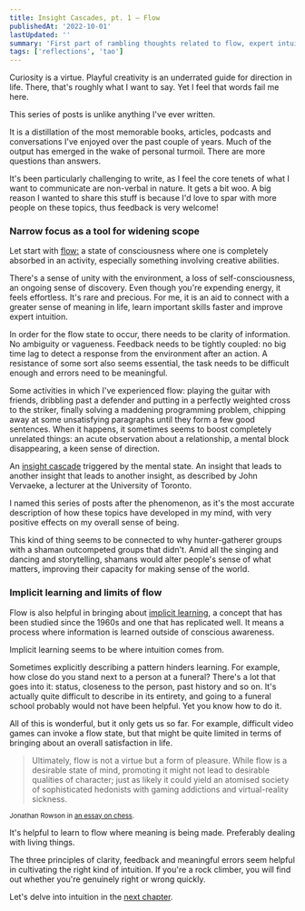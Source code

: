 ```yaml
---
title: Insight Cascades, pt. 1 — Flow
publishedAt: '2022-10-01'
lastUpdated: ''
summary: 'First part of rambling thoughts related to flow, expert intuition, neuroscience and the Tao.'
tags: ['reflections', 'tao']
---
```


Curiosity is a virtue. Playful creativity is an underrated guide for direction in life. There, that's roughly what I want to say.
Yet I feel that words fail me here.

This series of posts is unlike anything I've ever written.

It is a distillation of the most memorable books, articles, podcasts and conversations
I've enjoyed over the past couple of years. Much of the output has emerged
in the wake of personal turmoil. There are more questions than answers.

It's been particularly challenging to write, as I feel the core tenets
of what I want to communicate are non-verbal in nature. It gets a bit woo. A big reason I wanted to share this stuff is because
I'd love to spar with more people on these topics, thus feedback is very welcome!

### Narrow focus as a tool for widening scope

Let start with [flow:](https://www.sciencedirect.com/topics/psychology/flow-theory)
a state of consciousness where one is completely absorbed in an activity,
especially something involving creative abilities.

There's a sense of unity with the environment, a loss of self-consciousness,
an ongoing sense of discovery. Even though you're expending energy, it feels effortless.
It's rare and precious. For me, it is an aid to connect with a greater sense of meaning in life,
learn important skills faster and improve expert intuition.

In order for the flow state to occur, there needs to be clarity of information. No ambiguity or vagueness.
Feedback needs to be tightly coupled: no big time lag to detect a response from the environment after
an action. A resistance of some sort also seems essential, the task needs to be difficult enough
and errors need to be meaningful.

Some activities in which I've experienced flow: playing the guitar with friends, dribbling past a defender and putting in a perfectly
weighted cross to the striker, finally solving a maddening programming problem, chipping away at some unsatisfying paragraphs until they
form a few good sentences. When it happens, it sometimes seems to boost completely unrelated things: an acute observation about a relationship,
a mental block disappearing, a keen sense of direction.

An [insight cascade](https://www.meaningcrisis.co/episode-2-flow-metaphor-and-the-axial-revolution/)
triggered by the mental state. An insight that leads to another insight that leads to another insight,
as described by John Vervaeke, a lecturer at the University of Toronto.

I named this series of posts after the phenomenon, as it's the most accurate description of how these topics have developed in my mind,
with very positive effects on my overall sense of being.

This kind of thing seems to be connected to why hunter-gatherer groups with a shaman outcompeted groups that didn't.
Amid all the singing and dancing and storytelling, shamans would alter people's sense of what matters, improving their capacity
for making sense of the world.

### Implicit learning and limits of flow

Flow is also helpful in bringing about [implicit learning](https://www.sciencedirect.com/topics/neuroscience/implicit-learning),
a concept that has been studied since the 1960s and one that has replicated well. It means a process where
information is learned outside of conscious awareness.

Implicit learning seems to be where intuition comes from.

Sometimes explicitly describing a pattern hinders learning. For example, how close do you stand
next to a person at a funeral? There's a lot that goes into it: status, closeness to the person,
past history and so on. It's actually quite difficult to describe in its entirety,
and going to a funeral school probably would not have been helpful. Yet you know how to do it.

All of this is wonderful, but it only gets us so far. For example, difficult video games can invoke a flow state,
but that might be quite limited in terms of bringing about an overall satisfaction in life.

> Ultimately, flow is not a virtue but a form of pleasure. While flow is a desirable state of mind,
> promoting it might not lead to desirable qualities of character; just as likely it could yield
> an atomised society of sophisticated hedonists with gaming addictions and virtual-reality sickness.

<small>

Jonathan Rowson in [an essay on chess](https://aeon.co/essays/playing-chess-is-an-essential-life-lesson-in-concentration).

</small>

It's helpful to learn to flow where meaning is being made. Preferably dealing with living things.

The three principles of clarity, feedback and meaningful errors seem helpful in cultivating the right kind of intuition.
If you're a rock climber, you will find out whether you're genuinely right or wrong quickly.

Let's delve into intuition in the [next chapter](/blog/insight-cascades-pt-2).
